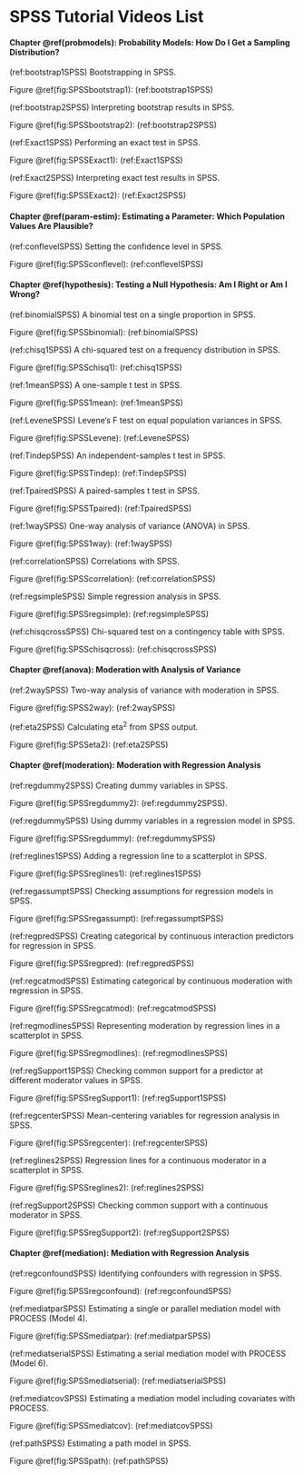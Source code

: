 # SPSS Tutorial Videos List {-}

#### Chapter \@ref(probmodels): Probability Models: How Do I Get a Sampling Distribution? {-}

(ref:bootstrap1SPSS) Bootstrapping in SPSS.

Figure \@ref(fig:SPSSbootstrap1): (ref:bootstrap1SPSS)

(ref:bootstrap2SPSS) Interpreting bootstrap results in SPSS.

Figure \@ref(fig:SPSSbootstrap2): (ref:bootstrap2SPSS)

(ref:Exact1SPSS) Performing an exact test in SPSS.

Figure \@ref(fig:SPSSExact1): (ref:Exact1SPSS)

(ref:Exact2SPSS) Interpreting exact test results in SPSS.

Figure \@ref(fig:SPSSExact2): (ref:Exact2SPSS)

#### Chapter \@ref(param-estim): Estimating a Parameter: Which Population Values Are Plausible? {-}

(ref:conflevelSPSS) Setting the confidence level in SPSS.

Figure \@ref(fig:SPSSconflevel): (ref:conflevelSPSS)

#### Chapter \@ref(hypothesis): Testing a Null Hypothesis: Am I Right or Am I Wrong? {-}

(ref:binomialSPSS) A binomial test on a single proportion in SPSS.

Figure \@ref(fig:SPSSbinomial): (ref:binomialSPSS)

(ref:chisq1SPSS) A chi-squared test on a frequency distribution in SPSS.

Figure \@ref(fig:SPSSchisq1): (ref:chisq1SPSS)

(ref:1meanSPSS) A one-sample t test in SPSS.

Figure \@ref(fig:SPSS1mean): (ref:1meanSPSS)

(ref:LeveneSPSS) Levene's F test on equal population variances in SPSS.

Figure \@ref(fig:SPSSLevene): (ref:LeveneSPSS)

(ref:TindepSPSS) An independent-samples t test in SPSS.

Figure \@ref(fig:SPSSTindep): (ref:TindepSPSS)

(ref:TpairedSPSS) A paired-samples t test in SPSS.

Figure \@ref(fig:SPSSTpaired): (ref:TpairedSPSS)

(ref:1waySPSS) One-way analysis of variance (ANOVA) in SPSS.

Figure \@ref(fig:SPSS1way): (ref:1waySPSS)

(ref:correlationSPSS) Correlations with SPSS. 

Figure \@ref(fig:SPSScorrelation): (ref:correlationSPSS)

(ref:regsimpleSPSS) Simple regression analysis in SPSS.

Figure \@ref(fig:SPSSregsimple): (ref:regsimpleSPSS)

(ref:chisqcrossSPSS) Chi-squared test on a contingency table with SPSS.

Figure \@ref(fig:SPSSchisqcross): (ref:chisqcrossSPSS)

#### Chapter \@ref(anova): Moderation with Analysis of Variance {-}

(ref:2waySPSS) Two-way analysis of variance with moderation in SPSS.

Figure \@ref(fig:SPSS2way): (ref:2waySPSS)

(ref:eta2SPSS) Calculating eta^2^ from SPSS output.

Figure \@ref(fig:SPSSeta2): (ref:eta2SPSS)

#### Chapter \@ref(moderation): Moderation with Regression Analysis {-}

(ref:regdummy2SPSS) Creating dummy variables in SPSS.

Figure \@ref(fig:SPSSregdummy2): (ref:regdummy2SPSS).

(ref:regdummySPSS) Using dummy variables in a regression model in SPSS.

Figure \@ref(fig:SPSSregdummy): (ref:regdummySPSS)

(ref:reglines1SPSS) Adding a regression line to a scatterplot in SPSS.

Figure \@ref(fig:SPSSreglines1): (ref:reglines1SPSS)

(ref:regassumptSPSS) Checking assumptions for regression models in SPSS.

Figure \@ref(fig:SPSSregassumpt): (ref:regassumptSPSS)

(ref:regpredSPSS) Creating categorical by continuous interaction predictors for regression in SPSS.

Figure \@ref(fig:SPSSregpred): (ref:regpredSPSS)

(ref:regcatmodSPSS) Estimating categorical by continuous moderation with regression in SPSS.

Figure \@ref(fig:SPSSregcatmod): (ref:regcatmodSPSS)

(ref:regmodlinesSPSS) Representing moderation by regression lines in a scatterplot in SPSS.

Figure \@ref(fig:SPSSregmodlines): (ref:regmodlinesSPSS)

(ref:regSupport1SPSS) Checking common support for a predictor at different moderator values in SPSS.

Figure \@ref(fig:SPSSregSupport1): (ref:regSupport1SPSS)

(ref:regcenterSPSS) Mean-centering variables for regression analysis in SPSS.

Figure \@ref(fig:SPSSregcenter): (ref:regcenterSPSS)

(ref:reglines2SPSS) Regression lines for a continuous moderator in a scatterplot in SPSS.

Figure \@ref(fig:SPSSreglines2): (ref:reglines2SPSS)

(ref:regSupport2SPSS) Checking common support with a continuous moderator in SPSS.

Figure \@ref(fig:SPSSregSupport2): (ref:regSupport2SPSS)

#### Chapter \@ref(mediation): Mediation with Regression Analysis {-}

(ref:regconfoundSPSS) Identifying confounders with regression in SPSS.

Figure \@ref(fig:SPSSregconfound): (ref:regconfoundSPSS)

(ref:mediatparSPSS) Estimating a single or parallel mediation model with PROCESS (Model 4).

Figure \@ref(fig:SPSSmediatpar): (ref:mediatparSPSS)

(ref:mediatserialSPSS) Estimating a serial mediation model with PROCESS (Model 6).

Figure \@ref(fig:SPSSmediatserial): (ref:mediatserialSPSS)

(ref:mediatcovSPSS) Estimating a mediation model including covariates with PROCESS.

Figure \@ref(fig:SPSSmediatcov): (ref:mediatcovSPSS)

(ref:pathSPSS) Estimating a path model in SPSS.

Figure \@ref(fig:SPSSpath): (ref:pathSPSS)